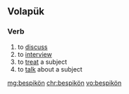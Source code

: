 ==Volapük==

===Verb===
{{head|vo|verb}}

# to [[discuss]] 
# to [[interview]] 
# to [[treat]] a subject 
# to [[talk]] about a subject

[[mg:bespikön]]
[[chr:bespikön]]
[[vo:bespikön]]